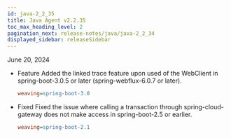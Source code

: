 ```yaml
---
id: java-2_2_35
title: Java Agent v2.2.35
toc_max_heading_level: 2
pagination_next: release-notes/java/java-2_2_34
displayed_sidebar: releaseSidebar
---
```


June 20, 2024

- <Status>Feature</Status> Added the linked trace feature upon used of the WebClient in spring-boot-3.0.5 or later (spring-webflux-6.0.7 or later).

  ```ini title="whatap.conf"
  weaving=spring-boot-3.0
  ```

- <Status>Fixed</Status> Fixed the issue where calling a transaction through spring-cloud-gateway does not make access in spring-boot-2.5 or earlier.

  ```ini title="whatap.conf"
  weaving=spring-boot-2.1
  ```


<DownloadJava ver="2.2.35" />
